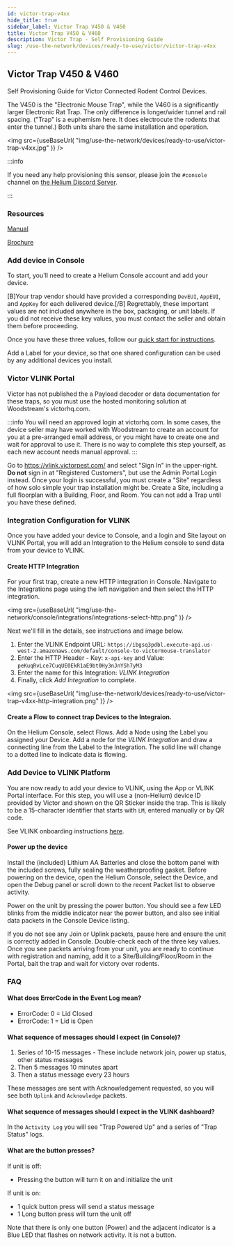 ```yaml
---
id: victor-trap-v4xx
hide_title: true
sidebar_label: Victor Trap V450 & V460
title: Victor Trap V450 & V460
description: Victor Trap - Self Provisioning Guide
slug: /use-the-network/devices/ready-to-use/victor/victor-trap-v4xx
---
```



## Victor Trap V450 & V460

Self Provisioning Guide for Victor Connected Rodent Control Devices.

The V450 is the "Electronic Mouse Trap", while the V460 is a significantly larger Electronic Rat Trap.
The only difference is longer/wider tunnel and rail spacing. ("Trap" is a euphemism here.  It does electrocute the rodents that enter the tunnel.)
Both units share the same installation and operation.

<img
  src={useBaseUrl(
    "img/use-the-network/devices/ready-to-use/victor-trap-v4xx.jpg"
  )}
/>

:::info

If you need any help provisioning this sensor, please join the `#console`
channel on [the Helium Discord Server](https://discord.gg/helium).

:::

### Resources

[Manual](https://www.vlinkhq.com/instructions/V450-V460-Vlink-User-Manual-US.pdf)

[Brochure](https://www.vlinkhq.com/images/VLink_Brochure.pdf)

### Add device in Console

To start, you'll need to create a Helium Console account and add your device.

[B]Your trap vendor should have provided a corresponding `DevEUI`, `AppEUI`, and `AppKey` for each delivered device.[/B]
Regrettably, these important values are not included anywhere in the box, packaging, or unit labels.
If you did not receive these key values, you must contact the seller and obtain them before proceeding.

Once you have these three values, follow our
[quick start for instructions](/use-the-network/console/quickstart).

Add a Label for your device, so that one shared configuration can be used by any additional devices you install.

### Victor VLINK Portal
Victor has not published the a Payload decoder or data documentation for these traps, so you must use the hosted monitoring solution at Woodstream's victorhq.com.

:::info
You will need an approved login at victorhq.com.
In some cases, the device seller may have worked with Woodstream to create an account for you at a pre-arranged email address, or you might have to create one and wait for approval to use it.
There is no way to complete this step yourself, as each new account needs manual approval.
:::

Go to https://vlink.victorpest.com/ and select "Sign In" in the upper-right.  
**Do not** sign in at "Registered Customers", but use the Admin Portal Login instead.
Once your login is successful, you must create a "Site" regardless of how solo simple your trap installation might be.
Create a Site, including a full floorplan with a Building, Floor, and Room.  You can not add a Trap until you have these defined.

### Integration Configuration for VLINK

Once you have added your device to Console, and a login and Site layout on VLINK Portal, you will add an Integration to the Helium console to send data from your device to VLINK.

#### Create HTTP Integration

For your first trap, create a new HTTP integration in Console. Navigate to the
Integrations page using the left navigation and then select the HTTP integration.

<img
  src={useBaseUrl(
    "img/use-the-network/console/integrations/integrations-select-http.png"
  )}
/>

Next we'll fill in the details, see instructions and image below.

1. Enter the VLINK Endpoint URL:
   `https://ibgsq3pdbl.execute-api.us-west-2.amazonaws.com/default/console-to-victormouse-translator`
2. Enter the HTTP Header - Key: `x-api-key` and Value:
   `peKuqRvLce7CuqUE0EkR1aE9bt0Hy3nJnYSh7yM3`
3. Enter the name for this Integration: _VLINK Integration_
4. Finally, click _Add Integration_ to complete.

<img
  src={useBaseUrl(
    "img/use-the-network/devices/ready-to-use/victor-trap-v4xx-http-integration.png"
  )}
/>

#### Create a Flow to connect trap Devices to the Integraion.

On the Helium Console, select Flows.   Add a Node using the Label you assigned your Device.
Add a node for the _VLINK Integration_ and draw a connecting line from the Label to the Integration.
The solid line will change to a dotted line to indicate data is flowing.

### Add Device to VLINK Platform

You are now ready to add your device to VLINK, using the App or VLINK Portal interface.
For this step, you will use a (non-Helium) device ID provided by Victor and shown on the QR Sticker inside the trap.
This is likely to be a 15-character identifier that starts with `LM`, entered manually or by QR code.

See VLINK onboarding instructions
[here](https://helium-docs.s3-us-west-2.amazonaws.com/VLINK_Tunnel_Trap_Setup_Instructions.pdf).


#### Power up the device

Install the (included) Lithium AA Batteries and close the bottom panel with the included screws, fully sealing the weatherproofing gasket.
Before powering on the device, open the Helium Console, select the Device, and open the Debug panel or scroll down to the recent Packet list to observe activity.

Power on the unit by pressing the power button.
You should see a few LED blinks from the middle indicator near the power button, and also see initial data packets in the Console Device listing.

If you do not see any Join or Uplink packets, pause here and ensure the unit is correctly added in Console.  Double-check each of the three key values.
Once you see packets arriving from your unit, you are ready to continue with registration and naming, add it to a Site/Building/Floor/Room in the Portal, bait the trap and wait for victory over rodents.

### FAQ

#### What does ErrorCode in the Event Log mean?

- ErrorCode: 0 = Lid Closed
- ErrorCode: 1 = Lid is Open

#### What sequence of messages should I expect (in Console)?

1. Series of 10-15 messages - These include network join, power up status, other
   status messages
2. Then 5 messages 10 minutes apart
3. Then a status message every 23 hours

These messages are sent with Acknowledgement requested, so you will see both `Uplink` and `Acknowledge` packets.

#### What sequence of messages should I expect in the VLINK dashboard?

In the `Activity Log` you will see "Trap Powered Up" and a series of "Trap Status" logs.

#### What are the button presses?

If unit is off:

- Pressing the button will turn it on and initialize the unit

If unit is on:

- 1 quick button press will send a status message
- 1 Long button press will turn the unit off

Note that there is only one button (Power) and the adjacent indicator is a Blue LED that flashes on network activity.  It is not a button.